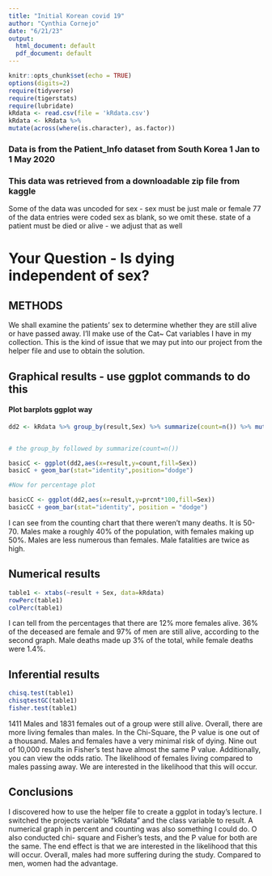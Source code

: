 ```yaml
---
title: "Initial Korean covid 19"
author: "Cynthia Cornejo"
date: "6/21/23"
output:
  html_document: default
  pdf_document: default
---
```


```r
knitr::opts_chunk$set(echo = TRUE)
options(digits=2)
require(tidyverse)
require(tigerstats)
require(lubridate)
kRdata <- read.csv(file = 'kRdata.csv')
kRdata <- kRdata %>%
mutate(across(where(is.character), as.factor))

```
### Data is from the Patient_Info dataset from South Korea 1 Jan to 1 May 2020
### This data was retrieved from a downloadable zip file from kaggle

Some of the data was uncoded for sex - sex must be just male or female
77 of the data entries were coded sex  as blank, so we omit these.
state of a patient must be died or alive - we adjust that as well   
  
  
  
# Your Question - Is dying independent of sex?

## METHODS

We shall examine the patients' sex to determine whether they are still alive or have passed away.  I'll make use of the Cat~ Cat variables I have in my collection. This is the kind of issue that we may put into our project from the helper file and use to obtain the solution.


## Graphical results - use ggplot commands to do this  

#### Plot barplots ggplot way

```r
dd2 <- kRdata %>% group_by(result,Sex) %>% summarize(count=n()) %>% mutate(prcnt=count/sum(count))


# the group_by followed by summarize(count=n())

basicC <- ggplot(dd2,aes(x=result,y=count,fill=Sex))
basicC + geom_bar(stat="identity",position="dodge")

#Now for percentage plot

basicCC <- ggplot(dd2,aes(x=result,y=prcnt*100,fill=Sex)) 
basicCC + geom_bar(stat="identity", position = "dodge")
```

I can see from the counting chart that there weren't many deaths. It is 50-70. Males make a roughly 40% of the population, with females making up 50%. Males are less numerous than females. Male fatalities are twice as high. 
  
## Numerical results

```r
table1 <- xtabs(~result + Sex, data=kRdata)
rowPerc(table1)
colPerc(table1)
```

I can tell from the percentages that there are 12% more females alive. 36% of the deceased are female and 97% of men are still alive, according to the second graph. Male deaths made up 3% of the total, while female deaths were 1.4%.

## Inferential results 

```r
chisq.test(table1)
chisqtestGC(table1)
fisher.test(table1)
```

1411 Males and 1831 females out of a group were still alive. Overall, there are more living females than males. In the Chi-Square, the P value is one out of a thousand. Males and females have a very minimal risk of dying. Nine out of 10,000 results in Fisher's test have almost the same P value. Additionally, you can view the odds ratio. The likelihood of females living compared to males passing away. We are interested in the likelihood that this will occur. 

## Conclusions

I discovered how to use the helper file to create a ggplot in today's lecture. I switched the projects variable "kRdata" and the class variable to result. A numerical graph in percent and counting was also something I could do. O also conducted chi- square and Fisher's tests, and the P value for both are the same. The end effect is that we are interested in the likelihood that this will occur. Overall, males had more suffering during the study. Compared to men, women had the advantage. 
